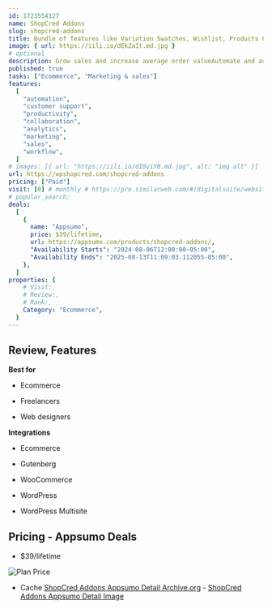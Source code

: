 ```yaml
---
id: 1723554127
name: ShopCred Addons
slug: shopcred-addons
title: Bundle of features like Variation Swatches, Wishlist, Products Compare, direct checkout, etc.
image: { url: https://iili.io/dEkZaIt.md.jpg }
# optional
description: Grow sales and increase average order valueAutomate and ave time to boost customer retention
published: true
tasks: ["Ecommerce", "Marketing & sales"]
features:
  [
    "automation",
    "customer support",
    "productivity",
    "collaboration",
    "analytics",
    "marketing",
    "sales",
    "workflow",
  ]
# images: [{ url: "https://iili.io/dI8yiYB.md.jpg", alt: "img alt" }]
url: https://wpshopcred.com/shopcred-addons
pricing: ["Paid"]
visit: [0] # monthly # https://pro.similarweb.com/#/digitalsuite/websiteanalysis/home
# popular_search:
deals:
  [
    {
      name: "Appsumo",
      price: $39/lifetime,
      url: https://appsumo.com/products/shopcred-addons/,
      "Availability Starts": "2024-08-06T12:00:00-05:00",
      "Availability Ends": "2025-08-13T11:09:03.112055-05:00",
    },
  ]
properties: {
    # Visit:,
    # Review:,
    # Rank:,
    Category: "Ecommerce",
  }
---
```


## Review, Features

**Best for**

- Ecommerce

- Freelancers

- Web designers

**Integrations**

- Ecommerce

- Gutenberg

- WooCommerce

- WordPress

- WordPress Multisite

## Pricing - Appsumo Deals

- $39/lifetime

<Img src="https://iili.io/d11rFWu.png" alt="Plan Price" />

- Cache [ShopCred Addons Appsumo Detail Archive.org](https://web.archive.org/web/*/https://appsumo.com/products/shopcred-addons/) - [ShopCred Addons Appsumo Detail Image](https://iili.io/d11rRsa.png)
